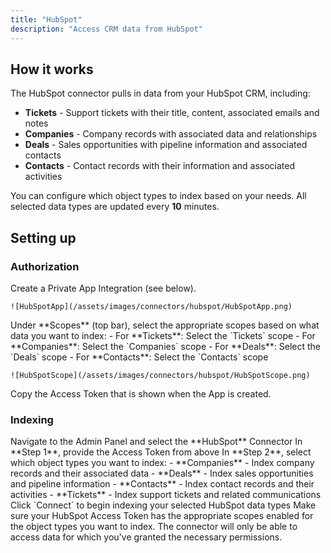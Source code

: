 ```yaml
---
title: "HubSpot"
description: "Access CRM data from HubSpot"
---
```


## How it works

The HubSpot connector pulls in data from your HubSpot CRM, including:
- **Tickets** - Support tickets with their title, content, associated emails and notes
- **Companies** - Company records with associated data and relationships
- **Deals** - Sales opportunities with pipeline information and associated contacts
- **Contacts** - Contact records with their information and associated activities

You can configure which object types to index based on your needs.
All selected data types are updated every **10** minutes.

## Setting up

### Authorization

<Steps>
  <Step title="Create Private App">
    Create a Private App Integration (see below).

    ![HubSpotApp](/assets/images/connectors/hubspot/HubSpotApp.png)
  </Step>

  <Step title="Select scopes">
    Under **Scopes** (top bar), select the appropriate scopes based on what data you want to index:
    - For **Tickets**: Select the `Tickets` scope
    - For **Companies**: Select the `Companies` scope
    - For **Deals**: Select the `Deals` scope
    - For **Contacts**: Select the `Contacts` scope

    ![HubSpotScope](/assets/images/connectors/hubspot/HubSpotScope.png)
  </Step>

  <Step title="Copy Access Token">
    Copy the Access Token that is shown when the App is created.
  </Step>
</Steps>

### Indexing

<Steps>
  <Step title="Open HubSpot connector">
    Navigate to the Admin Panel and select the **HubSpot** Connector
  </Step>

  <Step title="Enter Access Token">
    In **Step 1**, provide the Access Token from above
  </Step>

  <Step title="Choose object types">
    In **Step 2**, select which object types you want to index:
    - **Companies** - Index company records and their associated data
    - **Deals** - Index sales opportunities and pipeline information
    - **Contacts** - Index contact records and their activities
    - **Tickets** - Index support tickets and related communications
  </Step>

  <Step title="Start indexing">
    Click `Connect` to begin indexing your selected HubSpot data types
  </Step>
</Steps>

<Note>
  Make sure your HubSpot Access Token has the appropriate scopes enabled for the object types you want to index.
  The connector will only be able to access data for which you've granted the necessary permissions.
</Note>
